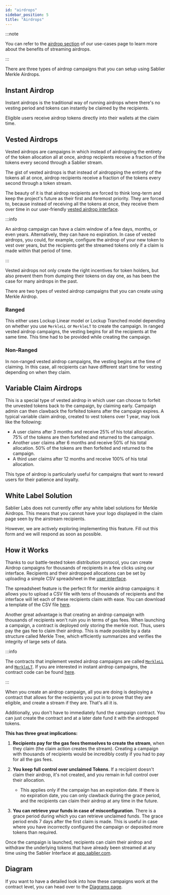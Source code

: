 ```yaml
---
id: "airdrops"
sidebar_position: 5
title: "Airdrops"
---
```



:::note

You can refer to the [airdrop section](/concepts/use-cases#merkle-airdrops) of our use-cases page to learn more about
the benefits of streaming airdrops.

:::

There are three types of airdrop campaigns that you can setup using Sablier Merkle Airdrops.

## Instant Airdrop

Instant airdrops is the traditional way of running airdrops where there's no vesting period and tokens can instantly be
claimed by the recipients.

Eligible users receive airdrop tokens directly into their wallets at the claim time.

## Vested Airdrops

Vested airdrops are campaigns in which instead of airdropping the entirety of the token allocation all at once, airdrop
recipients receive a fraction of the tokens every second through a Sablier stream.

The gist of vested airdrops is that instead of airdropping the entirety of the tokens all at once, airdrop recipients
receive a fraction of the tokens every second through a token stream.

The beauty of it is that airdrop recipients are forced to think long-term and keep the project's future as their first
and foremost priority. They are forced to, because instead of receiving all the tokens at once, they receive them over
time in our user-friendly [vested airdrop interface](https://app.sablier.com/airdrops).

:::info

An airdrop campaign can have a claim window of a few days, months, or even years. Alternatively, they can have no
expiration. In case of vested airdrops, you could, for example, configure the airdrop of your new token to vest over
years, but the recipients get the streamed tokens only if a claim is made within that period of time.

:::

Vested airdrops not only create the right incentives for token holders, but also prevent them from dumping their tokens
on day one, as has been the case for many airdrops in the past.

There are two types of vested airdrop campaigns that you can create using Merkle Airdrop.

### Ranged

This either uses Lockup Linear model or Lockup Tranched model depending on whether you use `MerkleLL` or `MerkleLT` to
create the campaign. In ranged vested airdrop campaigns, the vesting begins for all the recipients at the same time.
This time had to be provided while creating the campaign.

### Non-Ranged

In non-ranged vested airdrop campaigns, the vesting begins at the time of claiming. In this case, all recipients can
have different start time for vesting depending on when they claim.

## Variable Claim Airdrops

This is a special type of vested airdrop in which user can choose to forfeit the unvested tokens back to the campaign,
by claiming early. Campaign admin can then clawback the forfeited tokens after the campaign expires. A typical variable
claim airdrop, created to vest tokens over 1 year, may look like the following:

- A user claims after 3 months and receive 25% of his total allocation. 75% of the tokens are then forfeited and
  returned to the campaign.
- Another user claims after 6 months and receive 50% of his total allocation. 50% of the tokens are then forfeited and
  returned to the campaign.
- A third user claims after 12 months and receive 100% of his total allocation.

This type of airdrop is particularly useful for campaigns that want to reward users for their patience and loyalty.

## White Label Solution

Sablier Labs does not currently offer any white label solutions for Merkle Airdrops. This means that you cannot have
your logo displayed in the claim page seen by the airstream recipients.

However, we are actively exploring implementing this feature. Fill out <Link href={Links.Forms.CALL}>this form</Link>
and we will respond as soon as possible.

## How it Works

Thanks to our battle-tested token distribution protocol, you can create Airdrop campaigns for thousands of recipients in
a few clicks using our interface. Recipients and their airdropped allocations can be set by uploading a simple CSV
spreadsheet in the [user interface](https://app.sablier.com/airdrops).

The spreadsheet feature is the perfect fit for merkle airdrop campaigns: it allows you to upload a CSV file with tens of
thousands of recipients and the interface will let each of these recipients claim with ease. You can download a template
of the CSV file [here](https://files.sablier.com/templates/airstream-template.csv).

Another great advantage is that creating an airdrop campaign with thousands of recipients won't ruin you in terms of gas
fees. When launching a campaign, a contract is deployed only storing the merkle root. Thus, users pay the gas fee to
claim their airdrop. This is made possible by a data structure called Merkle Tree, which efficiently summarizes and
verifies the integrity of large sets of data.

:::info

The contracts that implement vested airdrop campaigns are called
[`MerkleLL`](/reference/airdrops/contracts/contract.SablierMerkleLL) and
[`MerkleLT`](/reference/airdrops/contracts/contract.SablierMerkleLT). If you are interested in instant airdrop
campaigns, the contract code can be found [here](/reference/airdrops/contracts/contract.SablierMerkleInstant).

:::

When you create an airdrop campaign, all you are doing is deploying a contract that allows for the recipients you put in
to prove that they are eligible, and create a stream if they are. That's all it is.

Additionally, you don't have to immediately fund the campaign contract. You can just create the contract and at a later
date fund it with the airdropped tokens.

**This has three great implications:**

1. **Recipients pay for the gas fees themselves to create the stream**, when they claim (the claim action creates the
   stream). Creating a campaign with thousands of recipients would be incredibly costly if you had to pay for all the
   gas fees.
2. **You keep full control over unclaimed Tokens**. If a recipient doesn't claim their airdrop, it's not created, and
   you remain in full control over their allocation.
   - This applies only if the campaign has an expiration date. If there is no expiration date, you can only clawback
     during the grace period, and the recipients can claim their airdrop at any time in the future.

3. **You can retrieve your funds in case of misconfiguration**. There is a grace period during which you can retrieve
   unclaimed funds. The grace period ends 7 days after the first claim is made. This is useful in case where you have
   incorrectly configured the campaign or deposited more tokens than required.

Once the campaign is launched, recipients can claim their airdrop and withdraw the underlying tokens that have already
been streamed at any time using the Sablier Interface at [app.sablier.com](https://app.sablier.com).

## Diagram

If you want to have a detailed look into how these campaigns work at the contract level, you can head over to the
[Diagrams page](/reference/airdrops/diagrams).

